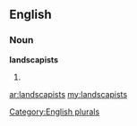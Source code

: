 ==English==

===Noun===
'''landscapists'''

# {{plural of|[[landscapist]]}}

[[Category:English plurals]]

[[ar:landscapists]]
[[my:landscapists]]